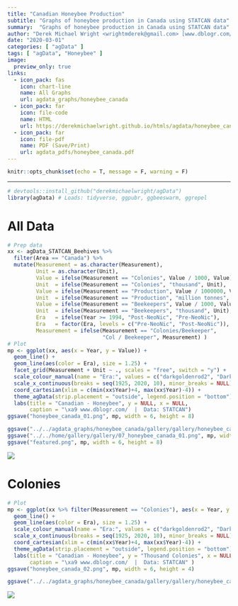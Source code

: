 ```yaml
---
title: "Canadian Honeybee Production"
subtitle: "Graphs of honeybee production in Canada using STATCAN data"
summary:  "Graphs of honeybee production in Canada using STATCAN data"
author: "Derek Michael Wright <wrightmderek@gmail.com> [www.dblogr.com/](https://dblogr.netlify.com/)"
date: "2020-03-01"
categories: [ "agData" ]
tags: [ "agData", "Honeybee" ]
image:
  preview_only: true
links:
  - icon_pack: fas
    icon: chart-line
    name: All Graphs
    url: agdata_graphs/honeybee_canada
  - icon_pack: far
    icon: file-code
    name: HTML
    url: https://derekmichaelwright.github.io/htmls/agdata/honeybee_canada.html
  - icon_pack: far
    icon: file-pdf
    name: PDF (Save/Print)
    url: agdata_pdfs/honeybee_canada.pdf
---
```


```r
knitr::opts_chunk$set(echo = T, message = F, warning = F)
```

---

```r
# devtools::install_github("derekmichaelwright/agData")
library(agData) # Loads: tidyverse, ggpubr, ggbeeswarm, ggrepel
```

# All Data

```r
# Prep data
xx <- agData_STATCAN_Beehives %>%
  filter(Area == "Canada") %>%
  mutate(Measurement = as.character(Measurement),
         Unit = as.character(Unit),
         Value = ifelse(Measurement == "Colonies", Value / 1000, Value),
         Unit  = ifelse(Measurement == "Colonies", "thousand", Unit),
         Value = ifelse(Measurement == "Production", Value / 1000000, Value),
         Unit  = ifelse(Measurement == "Production", "million tonnes", Unit),
         Value = ifelse(Measurement == "Beekeepers", Value / 1000, Value),
         Unit  = ifelse(Measurement == "Beekeepers", "thousand", Unit),
         Era   = ifelse(Year >= 1994, "Post-NeoNic", "Pre-NeoNic"),
         Era   = factor(Era, levels = c("Pre-NeoNic", "Post-NeoNic")),
         Measurement = ifelse(Measurement == "Colonies/Beekeeper", 
                              "Col / Beekeeper", Measurement) )
# Plot
mp <- ggplot(xx, aes(x = Year, y = Value)) + 
  geom_line() + 
  geom_line(aes(color = Era), size = 1.25) +
  facet_grid(Measurement + Unit ~ ., scales = "free", switch = "y") +
  scale_colour_manual(name = "Era:", values = c("darkgoldenrod2", "Dark Green")) +
  scale_x_continuous(breaks = seq(1925, 2020, 10), minor_breaks = NULL) + 
  coord_cartesian(xlim = c(min(xx$Year)+4, max(xx$Year)-4)) +
  theme_agData(strip.placement = "outside", legend.position = "bottom") + 
  labs(title = "Canadian - Honeybee", y = NULL, x = NULL,
       caption = "\xa9 www.dblogr.com/  |  Data: STATCAN")
ggsave("honeybee_canada_01.png", mp, width = 6, height = 8)
```

```r
ggsave("../../agdata_graphs/honeybee_canada/gallery/gallery/honeybee_canada_01.png", mp, width = 6, height = 8)
ggsave("../../home/gallery/gallery/07_honeybee_canada_01.png", mp, width = 6, height = 8)
ggsave("featured.png", mp, width = 6, height = 8)
```

![](honeybee_canada_01.png)

\pagebreak

# Colonies

```r
# Plot
mp <- ggplot(xx %>% filter(Measurement == "Colonies"), aes(x = Year, y = Value)) + 
  geom_line() + 
  geom_line(aes(color = Era), size = 1.25) +
  scale_colour_manual(name = "Era:", values = c("darkgoldenrod2", "Dark Green")) +
  scale_x_continuous(breaks = seq(1925, 2020, 10), minor_breaks = NULL) + 
  coord_cartesian(xlim = c(min(xx$Year)+4, max(xx$Year)-4)) +
  theme_agData(strip.placement = "outside", legend.position = "bottom") + 
  labs(title = "Canadian - Honeybee", y = "Thousand Colonies", x = NULL,
       caption = "\xa9 www.dblogr.com/  |  Data: STATCAN" )
ggsave("honeybee_canada_02.png", mp, width = 6, height = 4)
```

```r
ggsave("../../agdata_graphs/honeybee_canada/gallery/gallery/honeybee_canada_02.png", mp, width = 6, height = 4)
```

![](honeybee_canada_02.png)
